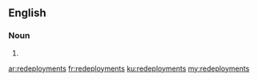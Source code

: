 ==English==

===Noun===
{{head|en|plural}}

# {{plural of|redeployment|lang=en}}

[[ar:redeployments]]
[[fr:redeployments]]
[[ku:redeployments]]
[[my:redeployments]]